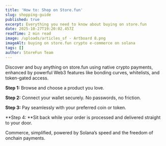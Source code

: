 ```yaml
---
title: 'How to: Shop on Store.fun'
slug: shopping-guide
published: true
excerpt: Everything you need to know about buying on store.fun
date: 2025-10-27T19:20:02.457Z
readTime: 2 min read
image: /uploads/articles_sf - Artboard 8.png
imageAlt: buying on store.fun crypto e-commerce on solana
tags: []
author: StoreFun Team
---
```


Discover and buy anything on store.fun using native crypto payments, enhanced by powerful Web3 features like bonding curves, whitelists, and token-gated access.

**Step 1:** Browse and choose a product you love.

**Step 2:** Connect your wallet securely. No passwords, no friction.

**Step 3:** Pay seamlessly with your preferred coin or token.

\*\*Step 4: \*\*Sit back while your order is processed and delivered straight to your door.

Commerce, simplified, powered by Solana’s speed and the freedom of onchain payments.
